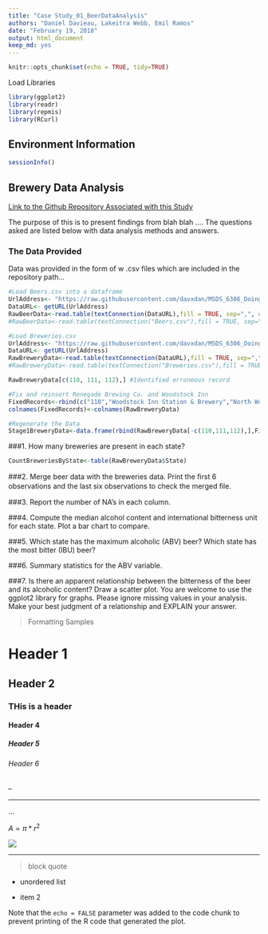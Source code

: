 ```yaml
---
title: "Case Study_01_BeerDataAnalysis"
authors: "Daniel Davieau, Lakeitra Webb, Emil Ramos"
date: "February 19, 2018"
output: html_document
keep_md: yes
---
```


```r
knitr::opts_chunk$set(echo = TRUE, tidy=TRUE)
```
Load Libraries
```r
library(ggplot2)
library(readr)
library(repmis)
library(RCurl)
```
## Environment Information
```r
sessionInfo()
```
## Brewery Data Analysis

[Link to the Github Repository Associated with this Study](https://github.com/davxdan/MSDS_6306_DoingDataScience_Case-Study_01)

The purpose of this is to present findings from blah blah ....
The questions asked are listed below with data analysis methods and answers.  

### The Data Provided
Data was provided in the form of w .csv files which are included in the repository path...



```r
#Load Beers.csv into a dataframe
UrlAddress<- "https://raw.githubusercontent.com/davxdan/MSDS_6306_DoingDataScience_Case-Study_01/master/Input/RawDataFiles/Beers.csv"
DataURL<- getURL(UrlAddress)
RawBeerData<-read.table(textConnection(DataURL),fill = TRUE, sep=",", quote = "",header=TRUE)
#RawBeerData<-read.table(textConnection("Beers.csv"),fill = TRUE, sep=",", quote = "",header=TRUE)

#Load Breweries.csv
UrlAddress<- "https://raw.githubusercontent.com/davxdan/MSDS_6306_DoingDataScience_Case-Study_01/master/Input/RawDataFiles/Breweries.csv"
DataURL<- getURL(UrlAddress)
RawBreweryData<-read.table(textConnection(DataURL),fill = TRUE, sep=",", quote = "",header=TRUE)
#RawBreweryData<-read.table(textConnection("Breweries.csv"),fill = TRUE, sep=",", quote = "",header=TRUE)

RawBreweryData[c(110, 111, 112),] #Identified erroneous record

#Fix and reinsert Renegade Brewing Co. and Woodstock Inn
FixedRecords<-rbind(c("110","Woodstock Inn Station & Brewery","North Woodstock","NH" ),c("111","Renegade Brewing Company","Denver", "CO"))
colnames(FixedRecords)<-colnames(RawBreweryData)

#Regenerate the Data 
Stage1BreweryData<-data.frame(rbind(RawBreweryData[-c(110,111,112),],FixedRecords))
```
###1. How many breweries are present in each state?
```r

CountBreweriesByState<-table(RawBreweryData$State)

```
###2. Merge beer data with the breweries data. Print the ﬁrst 6 observations and the last six observations to check the merged ﬁle.

###3. Report the number of NA’s in each column.

###4. Compute the median alcohol content and international bitterness unit for each state. Plot a bar chart to compare.

###5. Which state has the maximum alcoholic (ABV) beer? Which state has the most bitter (IBU) beer?

###6. Summary statistics for the ABV variable.

###7. Is there an apparent relationship between the bitterness of the beer and its alcoholic content? Draw a scatter plot. You are welcome to use the ggplot2 library for graphs. Please ignore missing values in your analysis. Make your best judgment of a relationship and EXPLAIN your answer.









>Formatting Samples  

# Header 1   
## Header 2   
### THis is a header  
#### Header 4   
##### Header 5   
###### Header 6  

--  

---  

...  

$A = \pi*r^{2}$  

![](SampleImage.png)  

***  

> block quote  

* unordered list  

* item 2  

Note that the `echo = FALSE` parameter was added to the code chunk to prevent printing of the R code that generated the plot.
